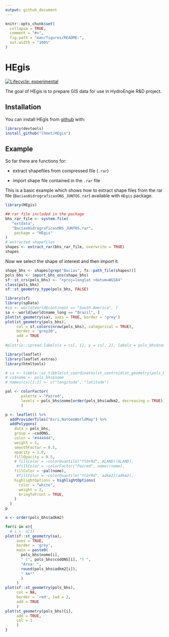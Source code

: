 ```yaml
---
output: github_document
---
```


<!-- README.md is generated from README.Rmd. Please edit that file -->

```r
knitr::opts_chunk$set(
  collapse = TRUE,
  comment = "#>",
  fig.path = "man/figures/README-",
  out.width = "100%"
)
```

# HEgis

<!-- badges: start -->
[![Lifecycle: experimental](https://img.shields.io/badge/lifecycle-experimental-orange.svg)](https://www.tidyverse.org/lifecycle/#experimental)
<!-- badges: end -->

The goal of HEgis is to prepare GIS data for use in HydroEngie R&D project.

## Installation

You can install HEgis from [github](https://github.com/lhmet/HEgis) with:

``` r
library(devtools)
install_github("lhmet/HEgis")
```

<!-- BEFORE RUN (RE)INSTALL THE PACKAGE -->

## Example

So far there are functions for:

- extract shapefiles from compressed file (`.rar`)

- import shape file contained in the `.rar` file

This is a basic example which shows how to extract shape files from the rar file 
(`BaciasHidrograficasONS_JUNTOS.rar`) available with `HEgis` package.

```r
library(HEgis)

## rar file included in the package
bhs_rar_file <- system.file(
   "extdata",
   "BaciasHidrograficasONS_JUNTOS.rar",
    package = "HEgis"
)
# extracted shapefiles
shapes <- extract_rar(bhs_rar_file, overwrite = TRUE)
shapes
```
Now we select the shape of interest and then import it.

```r
shape_bhs <- shapes[grep("Bacias", fs::path_file(shapes))]
pols_bhs <- import_bhs_ons(shape_bhs)
sf::st_crs(pols_bhs) <- "+proj=longlat +datum=WGS84"
class(pols_bhs)
sf::st_geometry_type(pols_bhs, FALSE)
```



```r
library(sf)
library(spData)
#sa <- world[world$continent == "South America", ]
sa <- world[world$name_long == "Brazil", ]
plot(st_geometry(sa), axes = TRUE, border = 'grey')
plot(st_geometry(pols_bhs),
     col = sf.colors(nrow(pols_bhs), categorical = TRUE), 
     border = 'grey20', 
     add = TRUE
     )
#plotrix::spread.labels(x = cs[, 1], y = cs[, 2], labels = pols_bhs$nome, )
```


```r
library(leaflet)
library(leaflet.extras)
library(htmltools)

# cs <- tibble::as_tibble(st_coordinates(st_centroid(st_geometry(pols_bhs))))
# cs$nome <- pols_bhs$nome
# names(cs)[1:2] <- c("longitude", "latitude")

pal <- colorFactor(
       palette = "Paired",
       levels = pols_bhs$nome[order(pols_bhs$adkm2, decreasing = TRUE)]
       )

p <- leaflet() %>%
  addProviderTiles("Esri.NatGeoWorldMap") %>%
  addPolygons(
    data = pols_bhs,
    group = ~codONS,
    color = "#444444",
    weight = 1,
    smoothFactor = 0.5,
    opacity = 1.0,
    fillOpacity = 0.5,
    # fillColor = ~colorQuantile("YlOrRd", ALAND)(ALAND),
     #fillColor = ~colorFactor("Paired", nome)(nome),
    fillColor = ~pal(nome),
     #fillColor = ~colorQuantile("YlOrRd", adkm2)(adkm2),
    highlightOptions = highlightOptions(
      color = "white",
      weight = 2,
      bringToFront = TRUE, 
    )
  )
p
```




```r
o <- order(pols_bhs$adkm2)

for(i in o){
  # i <- o[1]
plot(sf::st_geometry(sa),
     axes = TRUE,
     border = 'grey', 
     main = paste0(
       pols_bhs$nome[i], 
       " (", pols_bhs$codONS[i], ") ",
       "Área: ",
       round(pols_bhs$adkm2[i]), 
       " km²"
       )
     )
plot(sf::st_geometry(pols_bhs),
     col = NA, 
     border = 'red', lwd = 2,
     add = TRUE
     )
plot(st_geometry(pols_bhs)[i], 
     add = TRUE, 
     col = 1
     )  
}
```





